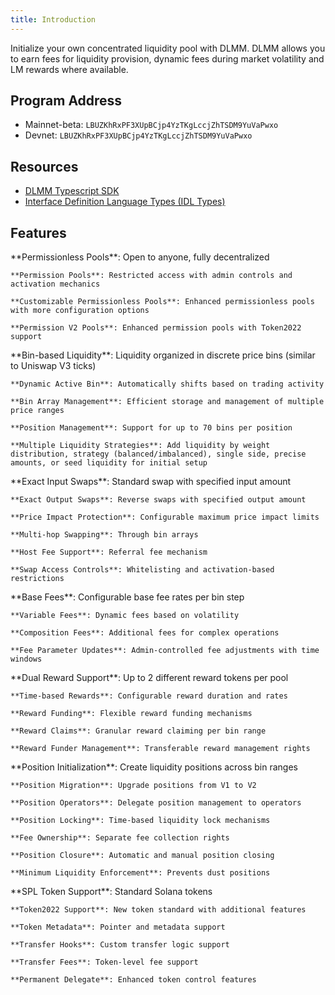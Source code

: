 ```yaml
---
title: Introduction
---
```


Initialize your own concentrated liquidity pool with DLMM. DLMM allows you to earn fees for liquidity provision, dynamic fees during market volatility and LM rewards where available.

## Program Address

- Mainnet-beta: `LBUZKhRxPF3XUpBCjp4YzTKgLccjZhTSDM9YuVaPwxo`
- Devnet: `LBUZKhRxPF3XUpBCjp4YzTKgLccjZhTSDM9YuVaPwxo`

## Resources

- [DLMM Typescript SDK](https://github.com/MeteoraAg/dlmm-sdk)
- [Interface Definition Language Types (IDL Types)](https://github.com/MeteoraAg/dlmm-sdk/blob/main/ts-client/src/dlmm/idl.ts)

## Features

<CardGroup cols={2}>
  <Card title="Multiple Pool Types" icon="layer-group" iconType="solid">
    **Permissionless Pools**: Open to anyone, fully decentralized
    
    **Permission Pools**: Restricted access with admin controls and activation mechanics
    
    **Customizable Permissionless Pools**: Enhanced permissionless pools with more configuration options
    
    **Permission V2 Pools**: Enhanced permission pools with Token2022 support
  </Card>
  
  <Card title="Concentrated Liquidity Management" icon="chart-line" iconType="solid">
    **Bin-based Liquidity**: Liquidity organized in discrete price bins (similar to Uniswap V3 ticks)
    
    **Dynamic Active Bin**: Automatically shifts based on trading activity
    
    **Bin Array Management**: Efficient storage and management of multiple price ranges
    
    **Position Management**: Support for up to 70 bins per position
    
    **Multiple Liquidity Strategies**: Add liquidity by weight distribution, strategy (balanced/imbalanced), single side, precise amounts, or seed liquidity for initial setup
  </Card>
  
  <Card title="Advanced Swap Features" icon="arrows-rotate" iconType="solid">
    **Exact Input Swaps**: Standard swap with specified input amount
    
    **Exact Output Swaps**: Reverse swaps with specified output amount
    
    **Price Impact Protection**: Configurable maximum price impact limits
    
    **Multi-hop Swapping**: Through bin arrays
    
    **Host Fee Support**: Referral fee mechanism
    
    **Swap Access Controls**: Whitelisting and activation-based restrictions
  </Card>
  
  <Card title="Dynamic Fee System" icon="calculator-simple" iconType="solid">
    **Base Fees**: Configurable base fee rates per bin step
    
    **Variable Fees**: Dynamic fees based on volatility
        
    **Composition Fees**: Additional fees for complex operations
    
    **Fee Parameter Updates**: Admin-controlled fee adjustments with time windows
  </Card>
  
  <Card title="Farming & Rewards System" icon="seedling" iconType="solid">
    **Dual Reward Support**: Up to 2 different reward tokens per pool
    
    **Time-based Rewards**: Configurable reward duration and rates
    
    **Reward Funding**: Flexible reward funding mechanisms
    
    **Reward Claims**: Granular reward claiming per bin range
    
    **Reward Funder Management**: Transferable reward management rights
  </Card>
  
  <Card title="Position Features" icon="location-dot" iconType="solid">
    **Position Initialization**: Create liquidity positions across bin ranges
    
    **Position Migration**: Upgrade positions from V1 to V2
    
    **Position Operators**: Delegate position management to operators
    
    **Position Locking**: Time-based liquidity lock mechanisms
    
    **Fee Ownership**: Separate fee collection rights
    
    **Position Closure**: Automatic and manual position closing
    
    **Minimum Liquidity Enforcement**: Prevents dust positions
  </Card>
  
  <Card title="Token Standard Support" icon="coins" iconType="solid">
    **SPL Token Support**: Standard Solana tokens
    
    **Token2022 Support**: New token standard with additional features
    
    **Token Metadata**: Pointer and metadata support
    
    **Transfer Hooks**: Custom transfer logic support
    
    **Transfer Fees**: Token-level fee support
    
    **Permanent Delegate**: Enhanced token control features
  </Card>
</CardGroup>